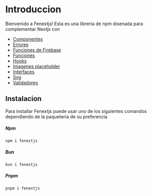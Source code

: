# Introduccion

Bienvenido a Fenextjs! Esta es una libreria de npm disenada para complementar Nextjs con

- [Componentes](/components)
- [Errores](/error)
- [Funciones de Firebase](/firebase)
- [Funciones](/function)
- [Hooks](/hook)
- [Imagenes placeholder](/img-placeholder)
- [Interfaces](/interface)
- [Svg](/svg)
- [Validadores](/vaidator)

## Instalacion

Para installar Fenextjs puede usar uno de los siguientes comandos dependiendo de la paqueteria de su preferencia

##### Npm

```code copy
npm i fenextjs
```

##### Bun

```code copy
bun i fenextjs
```

##### Pnpm

```code copy
pnpm i fenextjs
```
